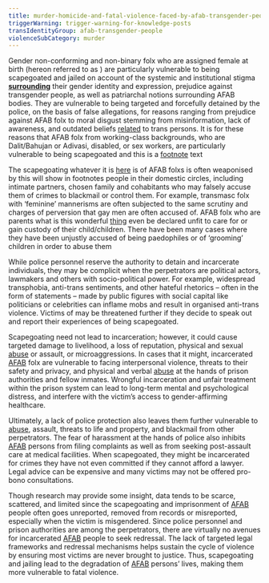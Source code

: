 ```yaml
---
title: murder-homicide-and-fatal-violence-faced-by-afab-transgender-people
triggerWarning: trigger-warning-for-knowledge-posts
transIdentityGroup: afab-transgender-people
violenceSubCategory: murder
---
```

Gender non-conforming and non-binary folx who are assigned female at birth (hereon referred to as <Glossary glossaryTerm="afab" />) are particularly vulnerable to <Glossary glossaryTerm="abuse" /> being scapegoated and jailed on account of the systemic and institutional stigma [**surrounding**](https://google.com) their gender identity and expression, prejudice against transgender people, as well as patriarchal notions surrounding AFAB bodies. They are vulnerable to being targeted and forcefully detained by the police, on the basis of false allegations, for reasons ranging from prejudice against AFAB folx to moral disgust stemming from misinformation, lack of awareness, and outdated beliefs [related](https://google.com) to trans persons. It is for these reasons that AFAB folx from working-class backgrounds, who are Dalit/Bahujan or Adivasi, disabled, or sex workers, are particularly vulnerable to being scapegoated and <Footnote text="inline text">this is a [footnote](https://google.com) text</Footnote>

The scapegoating <Footnote>whatever it is [here](https://google.com) is</Footnote> of AFAB folxs is often weaponised <Footnote text="inline text">by this will show in footnotes people</Footnote> in their domestic circles, including intimate partners, chosen family and cohabitants who may falsely accuse them of crimes to blackmail or control them. For example, transmasc folx with ‘feminine’ mannerisms are often subjected to the same scrutiny and charges of perversion that gay men are often accused of. AFAB folx who are parents <Footnote text="may">what is this wonderful [thing](https://fb.com)</Footnote> even be declared unfit to care for or gain custody of their child/children. There have been many cases where they have been unjustly accused of being paedophiles or of ‘grooming’ children in order to abuse them

While police personnel reserve the authority to detain and incarcerate individuals, they may be complicit when the perpetrators are political actors, lawmakers and others with socio-political power. For example, widespread transphobia, anti-trans sentiments, and other hateful rhetorics – often in the form of statements – made by public figures with social capital like politicians or celebrities can inflame mobs and result in organised anti-trans violence. Victims of may be threatened further if they decide to speak out and report their experiences of being scapegoated.

Scapegoating need not lead to incarceration; however, it could cause targeted damage to livelihood, a loss of reputation, physical and sexual [abuse](https://transformsouthasia.com/glossary/abuse) or assault, or microaggressions. In cases that it might, incarcerated [AFAB](https://transformsouthasia.com/glossary/afab) folx are vulnerable to facing interpersonal violence, threats to their safety and privacy, and physical and verbal [abuse](https://transformsouthasia.com/glossary/abuse) at the hands of prison authorities and fellow inmates. Wrongful incarceration and unfair treatment within the prison system can lead to long-term mental and psychological distress, and interfere with the victim’s access to gender-affirming healthcare.

Ultimately, a lack of police protection also leaves them further vulnerable to [abuse](https://transformsouthasia.com/glossary/abuse), assault, threats to life and property, and blackmail from other perpetrators. The fear of harassment at the hands of police also inhibits [AFAB](https://transformsouthasia.com/glossary/afab) persons from filing complaints as well as from seeking post-assault care at medical facilities. When scapegoated, they might be incarcerated for crimes they have not even committed if they cannot afford a lawyer. Legal advice can be expensive and many victims may not be offered pro-bono consultations.

Though research may provide some insight, data tends to be scarce, scattered, and limited since the scapegoating and imprisonment of [AFAB](https://transformsouthasia.com/glossary/afab) people often goes unreported, removed from records or misreported, especially when the victim is misgendered. Since police personnel and prison authorities are among the perpetrators, there are virtually no avenues for incarcerated [AFAB](https://transformsouthasia.com/glossary/afab) people to seek redressal. The lack of targeted legal frameworks and redressal mechanisms helps sustain the cycle of violence by ensuring most victims are never brought to justice. Thus, scapegoating and jailing lead to the degradation of [AFAB](https://transformsouthasia.com/glossary/afab) persons’ lives, making them more vulnerable to fatal violence.
